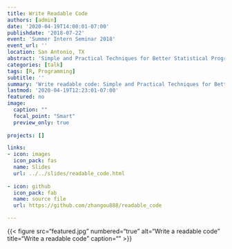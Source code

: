 ```yaml
---
title: Write Readable Code  
authors: [admin]
date: '2020-04-19T14:00:01-07:00'
publishdate: '2018-07-22'
event: 'Summer Intern Seminar 2018'
event_url: '' 
location: San Antonio, TX
abstract: 'Simple and Practical Techniques for Better Statistical Programming'
categories: [talk]
tags: [R, Programming]
subtitle: ''
summary: 'Write readable code: Simple and Practical Techniques for Better Statistical Programming.'
lastmod: '2020-04-19T12:23:01-07:00'
featured: no
image:
  caption: ""
  focal_point: "Smart"
  preview_only: true
  
projects: []

links:
- icon: images
  icon_pack: fas
  name: Slides
  url: ../../slides/readable_code.html
  
- icon: github
  icon_pack: fab
  name: source file
  url: https://github.com/zhangou888/readable_code

---
```


{{< figure src="featured.jpg" numbered="true" alt="Write a readable code" title="Write a readable code"
caption="" >}}